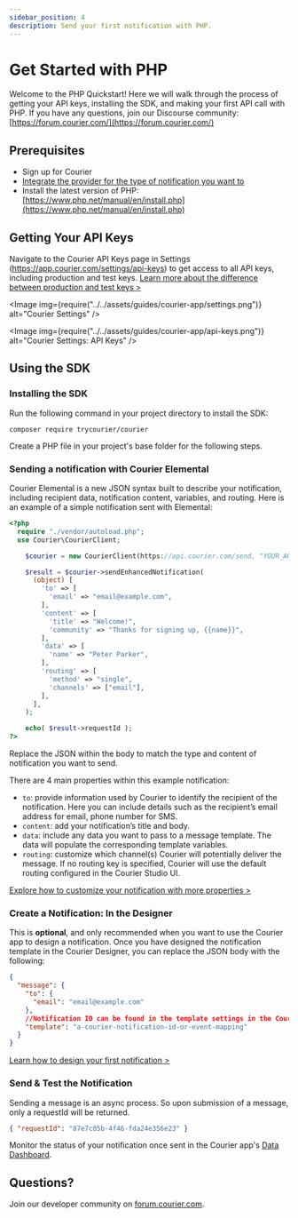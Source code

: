 ```yaml
---
sidebar_position: 4
description: Send your first notification with PHP.
---
```



# Get Started with PHP

Welcome to the PHP Quickstart! Here we will walk through the process of getting your API keys, installing the SDK, and making your first API call with PHP. If you have any questions, join our Discourse community: [https://forum.courier.com/](https://forum.courier.com/)

## Prerequisites

- Sign up for Courier
- [Integrate the provider for the type of notification you want to](https://youtu.be/nAbRLOMv96w)
- Install the latest version of PHP: [https://www.php.net/manual/en/install.php](https://www.php.net/manual/en/install.php)

## Getting Your API Keys

Navigate to the Courier API Keys page in Settings (https://app.courier.com/settings/api-keys) to get access to all API keys, including production and test keys. [Learn more about the difference between production and test keys >](https://forum.courier.com/t/the-difference-between-production-and-test-environments/115)

<Image img={require("../../assets/guides/courier-app/settings.png")} alt="Courier Settings" />

<Image
  img={require("../../assets/guides/courier-app/api-keys.png")}
  alt="Courier Settings: API Keys"
/>

## Using the SDK

### Installing the SDK

Run the following command in your project directory to install the SDK:

```
composer require trycourier/courier
```

Create a PHP file in your project's base folder for the following steps.

### Sending a notification with Courier Elemental

Courier Elemental is a new JSON syntax built to describe your notification, including recipient data, notification content, variables, and routing. Here is an example of a simple notification sent with Elemental:

```php
<?php
  require "./vendor/autoload.php";
  use Courier\CourierClient;

    $courier = new CourierClient(https://api.courier.com/send, "YOUR_AUTH_TOKEN_HERE");

    $result = $courier->sendEnhancedNotification(
      (object) [
        'to' => [
          'email' => "email@example.com",
        ],
        'content' => [
          'title' => "Welcome!",
          'community' => "Thanks for signing up, {{name}}",
        ],
        'data' => [
          'name' => "Peter Parker",
        ],
        'routing' => [
          'method' => "single",
          'channels' => ["email"],
        ],
      ],
    );

    echo( $result->requestId );
?>
```

Replace the JSON within the body to match the type and content of notification you want to send.

There are 4 main properties within this example notification:

- `to`: provide information used by Courier to identify the recipient of the notification. Here you can include details such as the recipient’s email address for email, phone number for SMS.
- `content`: add your notification’s title and body.
- `data`: include any data you want to pass to a message template. The data will populate the corresponding template variables.
- `routing`: customize which channel(s) Courier will potentially deliver the message. If no routing key is specified, Courier will use the default routing configured in the Courier Studio UI.

[Explore how to customize your notification with more properties >](../../../reference/send/message/)

### Create a Notification: In the Designer

This is **optional**, and only recommended when you want to use the Courier app to design a notification. Once you have designed the notification template in the Courier Designer, you can replace the JSON body with the following:

```json
{
  "message": {
    "to": {
      "email": "email@example.com"
    },
    //Notification ID can be found in the template settings in the Courier Designer
    "template": "a-courier-notification-id-or-event-mapping"
  }
}
```

[Learn how to design your first notification >](https://youtu.be/lvhRdNJMLbY)

### Send & Test the Notification

Sending a message is an async process. So upon submission of a message, only a requestId will be returned.

```json
{ "requestId": "87e7c05b-4f46-fda24e356e23" }
```

Monitor the status of your notification once sent in the Courier app's [Data Dashboard](https://app.courier.com/data/messages).

## Questions?

Join our developer community on [forum.courier.com](https://forum.courier.com/).
